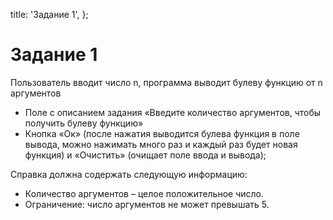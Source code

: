 
  title: 'Задание 1',
};

# Задание 1

Пользователь вводит число n, программа выводит булеву функцию от n аргументов

-	Поле с описанием задания «Введите количество аргументов, чтобы получить булеву функцию»
-	Кнопка «Ок» (после нажатия выводится булева функция в поле вывода, можно нажимать много раз и каждый раз будет новая функция) и «Очистить» (очищает поле ввода и вывода);

Справка должна содержать следующую информацию:

-	Количество аргументов – целое положительное число.
-	Ограничение: число аргументов не может превышать 5.

<PageInputs
/>
